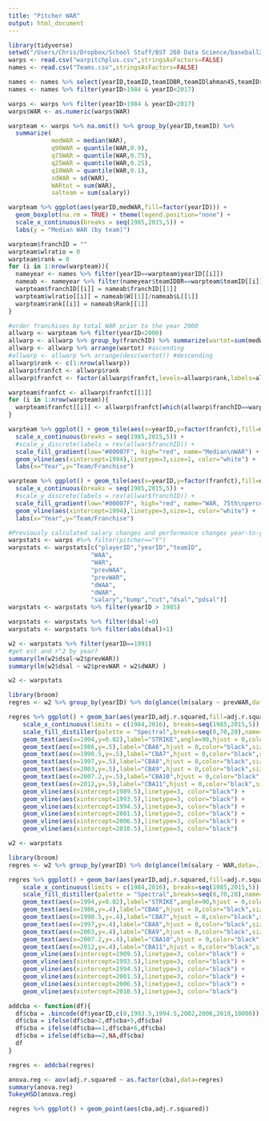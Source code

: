 ```yaml
---
title: "Pitcher WAR"
output: html_document
---
```


```r
library(tidyverse)
setwd("/Users/Chris/Dropbox/School Stuff/BST 260 Data Science/baseball2017")
warps <- read.csv("warpitchplus.csv",stringsAsFactors=FALSE)
names <- read.csv("Teams.csv",stringsAsFactors=FALSE)

names <- names %>% select(yearID,teamID,teamIDBR,teamIDlahman45,teamIDretro,franchID,W,L,Rank)
names <- names %>% filter(yearID>1984 & yearID<2017)

warps <- warps %>% filter(yearID>1984 & yearID<2017)
warps$WAR <- as.numeric(warps$WAR)

warpteam <- warps %>% na.omit() %>% group_by(yearID,teamID) %>% 
  summarize(
            medWAR = median(WAR),
            q90WAR = quantile(WAR,0.9),
            q75WAR = quantile(WAR,0.75),
            q25WAR = quantile(WAR,0.25),
            q10WAR = quantile(WAR,0.1),
            sdWAR = sd(WAR),
            WARtot = sum(WAR),
            salteam = sum(salary))

warpteam %>% ggplot(aes(yearID,medWAR,fill=factor(yearID))) + 
  geom_boxplot(na.rm = TRUE) + theme(legend.position="none") + 
  scale_x_continuous(breaks = seq(1985,2015,5)) + 
  labs(y = "Median WAR (by team)")
```

```r
warpteam$franchID = ""
warpteam$wlratio = 0
warpteam$rank = 0
for (i in 1:nrow(warpteam)){
  nameyear <- names %>% filter(yearID==warpteam$yearID[[i]])
  nameab <- nameyear %>% filter(nameyear$teamIDBR==warpteam$teamID[[i]])
  warpteam$franchID[[i]] = nameab$franchID[[1]]
  warpteam$wlratio[[i]] = nameab$W[[1]]/nameab$L[[1]]
  warpteam$rank[[i]] = nameab$Rank[[1]]
}

#order franchises by total WAR prior to the year 2000
allwarp <- warpteam %>% filter(yearID<2000)
allwarp <- allwarp %>% group_by(franchID) %>% summarize(wartot=sum(medWAR))
allwarp <- allwarp %>% arrange(wartot) #ascending
#allwarp <- allwarp %>% arrange(desc(wartot)) #descending
allwarp$rank <- c(1:nrow(allwarp))
allwarp$franfct <- allwarp$rank
allwarp$franfct <- factor(allwarp$franfct,levels=allwarp$rank,labels=allwarp$franchID)

warpteam$franfct <- allwarp$franfct[[1]]
for (i in 1:nrow(warpteam)){
  warpteam$franfct[[i]] <- allwarp$franfct[which(allwarp$franchID==warpteam$franchID[[i]])]
}
```

```r
warpteam %>% ggplot() + geom_tile(aes(x=yearID,y=factor(franfct),fill=medWAR)) + 
  scale_x_continuous(breaks = seq(1985,2015,5)) + 
  #scale_y_discrete(labels = rev(allwar$franchID)) +
  scale_fill_gradient(low="#00007F", high="red", name="Median\nWAR") +
  geom_vline(aes(xintercept=1994),linetype=3,size=1, color="white") +
  labs(x="Year",y="Team/Franchise")

warpteam %>% ggplot() + geom_tile(aes(x=yearID,y=factor(franfct),fill=q75WAR)) + 
  scale_x_continuous(breaks = seq(1985,2015,5)) + 
  #scale_y_discrete(labels = rev(allwar$franchID)) +
  scale_fill_gradient(low="#00007F", high="red", name="WAR, 75th\npercentile") +
  geom_vline(aes(xintercept=1994),linetype=3,size=1, color="white") +
  labs(x="Year",y="Team/Franchise")
```

```r
#Previously calculated salary changes and performance changes year-to-year and saved in warplus.csv
warpstats <- warps #%>% filter(pitcher=="Y")
warpstats <- warpstats[c("playerID","yearID","teamID",
                       "WAA",
                       "WAR",
                       "prevWAA",
                       "prevWAR",
                       "dWAA",
                       "dWAR",
                       "salary","bump","cut","dsal","pdsal")]
warpstats <- warpstats %>% filter(yearID > 1985)

warpstats <- warpstats %>% filter(dsal!=0)
warpstats <- warpstats %>% filter(abs(dsal)>1)

w2 <- warpstats %>% filter(yearID==1991)
#get est and r^2 by year?
summary(lm(w2$dsal~w2$prevWAR))
summary(lm(w2$dsal ~ w2$prevWAR + w2$dWAR) )
```

```r
w2 <- warpstats

library(broom)
regres <- w2 %>% group_by(yearID) %>% do(glance(lm(salary ~ prevWAR,data=.)))

regres %>% ggplot() + geom_bar(aes(yearID,adj.r.squared,fill=adj.r.squared),stat="identity") +
    scale_x_continuous(limits = c(1984,2016), breaks=seq(1985,2015,5)) +
    scale_fill_distiller(palette = "Spectral",breaks=seq(0,70,20),name="Percent") +
    geom_text(aes(x=1994,y=0.02),label="STRIKE",angle=90,hjust = 0,color="white") +
    geom_text(aes(x=1986,y=.5),label="CBA6",hjust = 0,color="black",size=3.5) +
    geom_text(aes(x=1990.5,y=.5),label="CBA7",hjust = 0,color="black",size=3.5) +
    geom_text(aes(x=1997,y=.5),label="CBA8",hjust = 0,color="black",size=3.5) +
    geom_text(aes(x=2003,y=.5),label="CBA9",hjust = 0,color="black",size=3.5) +
    geom_text(aes(x=2007.2,y=.5),label="CBA10",hjust = 0,color="black",size=3.5) +
    geom_text(aes(x=2012,y=.5),label="CBA11",hjust = 0,color="black",size=3.5) +
    geom_vline(aes(xintercept=1989.5),linetype=3, color="black") +
    geom_vline(aes(xintercept=1993.5),linetype=3, color="black") +
    geom_vline(aes(xintercept=1994.5),linetype=3, color="black") +
    geom_vline(aes(xintercept=2001.5),linetype=3, color="black") +
    geom_vline(aes(xintercept=2006.5),linetype=3, color="black") +
    geom_vline(aes(xintercept=2010.5),linetype=3, color="black")
```



```r
w2 <- warpstats

library(broom)
regres <- w2 %>% group_by(yearID) %>% do(glance(lm(salary ~ WAR,data=.)))

regres %>% ggplot() + geom_bar(aes(yearID,adj.r.squared,fill=adj.r.squared),stat="identity") +
    scale_x_continuous(limits = c(1984,2016), breaks=seq(1985,2015,5)) +
    scale_fill_distiller(palette = "Spectral",breaks=seq(0,70,20),name="Percent") +
    geom_text(aes(x=1994,y=0.02),label="STRIKE",angle=90,hjust = 0,color="white") +
    geom_text(aes(x=1986,y=.4),label="CBA6",hjust = 0,color="black",size=3.5) +
    geom_text(aes(x=1990.5,y=.4),label="CBA7",hjust = 0,color="black",size=3.5) +
    geom_text(aes(x=1997,y=.4),label="CBA8",hjust = 0,color="black",size=3.5) +
    geom_text(aes(x=2003,y=.4),label="CBA9",hjust = 0,color="black",size=3.5) +
    geom_text(aes(x=2007.2,y=.4),label="CBA10",hjust = 0,color="black",size=3.5) +
    geom_text(aes(x=2012,y=.4),label="CBA11",hjust = 0,color="black",size=3.5) +
    geom_vline(aes(xintercept=1989.5),linetype=3, color="black") +
    geom_vline(aes(xintercept=1993.5),linetype=3, color="black") +
    geom_vline(aes(xintercept=1994.5),linetype=3, color="black") +
    geom_vline(aes(xintercept=2001.5),linetype=3, color="black") +
    geom_vline(aes(xintercept=2006.5),linetype=3, color="black") +
    geom_vline(aes(xintercept=2010.5),linetype=3, color="black")
```

```r
addcba <- function(df){
  df$cba = .bincode(df$yearID,c(0,1993.5,1994.5,2002,2006,2010,10000))
  df$cba = ifelse(df$cba>2,df$cba+5,df$cba)
  df$cba = ifelse(df$cba==1,df$cba+6,df$cba)
  df$cba = ifelse(df$cba==2,NA,df$cba)
  df
}

regres <- addcba(regres)

anova.reg <- aov(adj.r.squared ~ as.factor(cba),data=regres)
summary(anova.reg)
TukeyHSD(anova.reg)
```

```r
regres %>% ggplot() + geom_point(aes(cba,adj.r.squared))
```
















